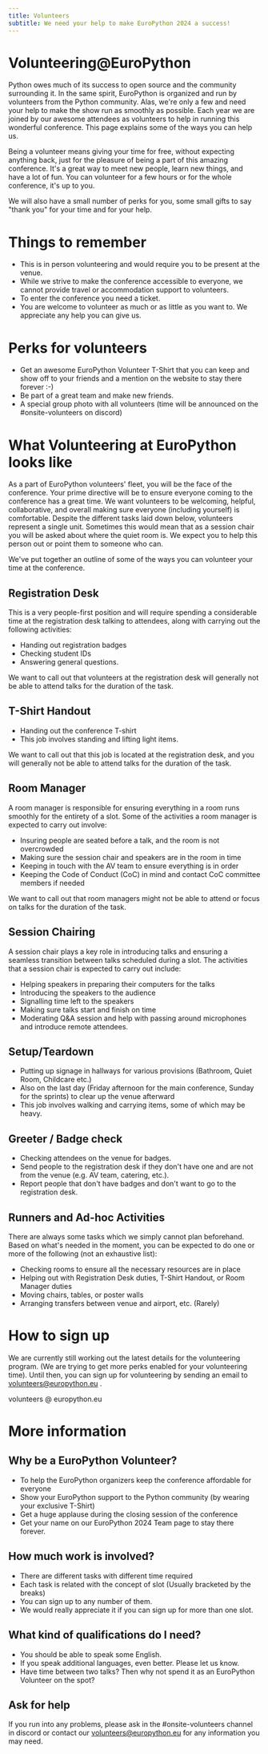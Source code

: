```yaml
---
title: Volunteers
subtitle: We need your help to make EuroPython 2024 a success!
---
```


# Volunteering@EuroPython

Python owes much of its success to open source and the community surrounding it. In the same spirit, EuroPython is organized and run by volunteers from the Python community. Alas, we're only a few and need your help to make the show run as smoothly as possible. Each year we are joined by our awesome attendees as volunteers to help in running this wonderful conference. This page explains some of the ways you can help us.

Being a volunteer means giving your time for free, without expecting anything back, just for the pleasure of being a part of this amazing conference. It's a great way to meet new people, learn new things, and have a lot of fun. You can volunteer for a few hours or for the whole conference, it's up to you.

We will also have a small number of perks for you, some small gifts to say "thank you" for your time and for your help.

# Things to remember

* This is in person volunteering and would require you to be present at the venue.
* While we strive to make the conference accessible to everyone, we cannot provide travel or accommodation support to volunteers.
* To enter the conference you need a ticket.
* You are welcome to volunteer as much or as little as you want to. We appreciate any help you can give us.

# Perks for volunteers

* Get an awesome EuroPython Volunteer T-Shirt that you can keep and show off to your friends and a mention on the website to stay there forever :-)
* Be part of a great team and make new friends.
* A special group photo with all volunteers (time will be announced on the #onsite-volunteers on discord)

# What Volunteering at EuroPython looks like

As a part of EuroPython volunteers' fleet, you will be the face of the conference. Your prime directive will be to ensure everyone coming to the conference has a great time.
We want volunteers to be welcoming, helpful, collaborative, and overall making sure everyone (including yourself) is comfortable.
Despite the different tasks laid down below, volunteers represent a single unit. Sometimes this would mean that as a session chair you will be asked about where the quiet room is. We expect you to help this person out or point them to someone who can.

We've put together an outline of some of the ways you can volunteer your time at the conference.

## Registration Desk

This is a very people-first position and will require spending a considerable time at the registration desk talking to attendees, along with carrying out the following activities:

* Handing out registration badges
* Checking student IDs
* Answering general questions.

We want to call out that volunteers at the registration desk will generally not be able to attend talks for the duration of the task.

## T-Shirt Handout

* Handing out the conference T-shirt
* This job involves standing and lifting light items.

We want to call out that this job is located at the registration desk, and you will generally not be able to attend talks for the duration of the task.

## Room Manager

A room manager is responsible for ensuring everything in a room runs smoothly for the entirety of a slot. Some of the activities a room manager is expected to carry out involve:

* Insuring people are seated before a talk, and the room is not overcrowded
* Making sure the session chair and speakers are in the room in time
* Keeping in touch with the AV team to ensure everything is in order
* Keeping the Code of Conduct (CoC) in mind and contact CoC committee members if needed

We want to call out that room managers might not be able to attend or focus on talks for the duration of the task.

## Session Chairing

A session chair plays a key role in introducing talks and ensuring a seamless transition between talks scheduled during a slot. The activities that a session chair is expected to carry out include:

* Helping speakers in preparing their computers for the talks
* Introducing the speakers to the audience
* Signalling time left to the speakers
* Making sure talks start and finish on time
* Moderating Q&A session and help with passing around microphones and introduce remote attendees.

## Setup/Teardown

* Putting up signage in hallways for various provisions (Bathroom, Quiet Room, Childcare etc.)
* Also on the last day (Friday afternoon for the main conference, Sunday for the sprints) to clear up the venue afterward
* This job involves walking and carrying items, some of which may be heavy.

## Greeter / Badge check

* Checking attendees on the venue for badges.
* Send people to the registration desk if they don't have one and are not from the venue (e.g. AV team, catering, etc.).
* Report people that don't have badges and don't want to go to the registration desk.

## Runners and Ad-hoc Activities

There are always some tasks which we simply cannot plan beforehand. Based on what's needed in the moment, you can be expected to do one or more of the following (not an exhaustive list):

* Checking rooms to ensure all the necessary resources are in place
* Helping out with Registration Desk duties, T-Shirt Handout, or Room Manager duties
* Moving chairs, tables, or poster walls
* Arranging transfers between venue and airport, etc. (Rarely)

# How to sign up

We are currently still working out the latest details for the volunteering program. (We are trying to get more perks enabled for your volunteering time).
Until then, you can sign up for volunteering by sending an email to [volunteers@europython.eu](mailto:volunteers@europython.eu) .

<div class="text-center mb-8">

<ButtonLink href="mailto:volunteers@europython.eu">volunteers @ europython.eu</ButtonLink>
</div>

# More information
## Why be a EuroPython Volunteer?

* To help the EuroPython organizers keep the conference affordable for everyone
* Show your EuroPython support to the Python community (by wearing your exclusive T-Shirt)
* Get a huge applause during the closing session of the conference
* Get your name on our EuroPython 2024 Team page to stay there forever.

## How much work is involved?

* There are different tasks with different time required
* Each task is related with the concept of slot (Usually bracketed by the breaks)
* You can sign up to any number of them.
* We would really appreciate it if you can sign up for more than one slot.

## What kind of qualifications do I need?

* You should be able to speak some English.
* If you speak additional languages, even better. Please let us know.
* Have time between two talks? Then why not spend it as an EuroPython Volunteer on the spot?

## Ask for help

If you run into any problems, please ask in the #onsite-volunteers channel in discord or contact our volunteers@europython.eu for any information you may need.
